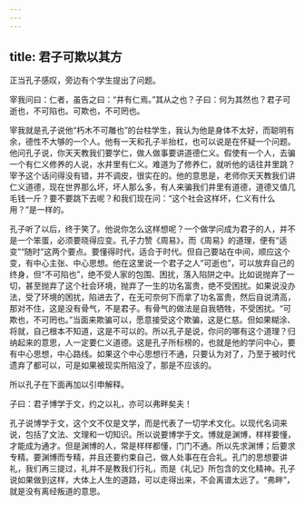 ```yaml
---
---
---
```

title: 君子可欺以其方
---




正当孔子感叹，旁边有个学生提出了问题。

宰我问曰：仁者，虽告之曰：“井有仁焉。”其从之也？子曰：何为其然也？君子可逝也，不可陷也。可欺也，不可罔也。

宰我就是孔子说他“朽木不可雕也”的台柱学生，我认为他是身体不太好，而聪明有余，德性不大够的一个人。他有一天和孔子半抬杠，也可以说是在怀疑一个问题。他问孔子说，你天天教我们要学仁，做人做事要讲道德仁义。假使有一个人，去骗一个有仁义修养的人说，水井里有仁义。难道为了修养仁，就听他的话往井里跳？宰予这个话问得没有错，并不调皮，很实在的。他的意思是，老师你天天教我们讲仁义道德，现在世界那么坏，坏人那么多，有人来骗我们井里有道德，道德又值几毛钱一斤？要不要跳下去呢？和我们现在问：“这个社会这样坏，仁义有什么用？”是一样的。

孔子听了以后，终于笑了。他说你怎么这样想呢？一个做学问成为君子的人，并不是一个笨蛋，必须要晓得应变。孔子力赞《周易》，而《周易》的道理，便有“适变”“随时”这两个要点。要懂得时代，适合于时代。但自己要站在中间，顺应这个变，有中心主张、中心思想。他在这里说一个君子之人“可逝也”，可以放弃自己的终身，但“不可陷也”，绝不受人家的包围、困扰，落入陷阱之中。比如说抛弃了一切，甚至抛弃了这个社会环境，抛弃了一生的功名富贵，绝不受困扰。如果说没办法，受了环境的困扰，陷进去了，在无可奈何下而拿了功名富贵，然后自说清高，那对不住，这是没有骨气，不是君子。有骨气的做法是自我牺牲，不受困扰。“可欺也，不可罔也。”当面来欺骗可以，愿意接受这个欺骗，这是仁慈。但如果糊涂、将就，自己根本不知道，这是不可以的。所以孔子是说，你问的哪有这个道理？归纳起来的意思，人一定要仁义道德。这是孔子所标榜的，也就是他的学问中心，要有中心思想，中心路线。如果这个中心思想行不通，只要认为对了，乃至于被时代遗弃了都可以，可是如果被现实所陷没了，那是不应该的。

所以孔子在下面再加以引申解释。

子曰：君子博学于文，约之以礼，亦可以弗畔矣夫！

孔子说博学于文，这个文不仅是文学，而是代表了一切学术文化。以现代名词来说，包括了文法、文理和一切知识。所以说要博学于文。博就是渊博，样样要懂，才能成为通才。但是渊博的人，常是样样都懂，门门不通。所以先求渊博；后要求专精。要渊博而专精，并且还要约束自己，做人处事在在合礼。孔门的思想要讲礼，我们再三提过，礼并不是教我们行礼，而是《礼记》所包含的文化精神。孔子说如果做到这样，大体上人生的道路，可以走得出来，不会离谱太远了。“弗畔”，就是没有离经叛道的意思。
